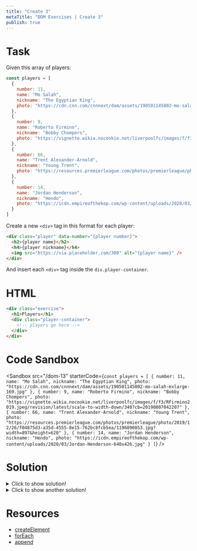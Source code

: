 ```yaml
---
title: "Create 3"
metaTitle: "DOM Exercises | Create 3"
publish: true
---
```


# Task

Given this array of players:

```js
const players = [
  {
    number: 11,
    name: "Mo Salah",
    nickname: "The Egyptian King",
    photo: "https://cdn.cnn.com/cnnnext/dam/assets/190501145802-mo-salah-exlarge-169.jpg"
  },
  {
    number: 9,
    name: "Roberto Firmino",
    nickname: "Bobby Chompers",
    photo: "https://vignette.wikia.nocookie.net/liverpoolfc/images/f/f3/RFirmino2019.jpeg/revision/latest/scale-to-width-down/340?cb=20190807042207"
  },
  {
    number: 66,
    name: "Trent Alexander-Arnold",
    nickname: "Young Trent",
    photo: "https://resources.premierleague.com/photos/premierleague/photo/2019/12/26/f04875d3-a35d-4555-8e15-762bc8fcb5ea/1196090853.jpg?width=897&height=620"
  },
  {
    number: 14,
    name: "Jordan Henderson",
    nickname: "Hendo",
    photo: "https://icdn.empireofthekop.com/wp-content/uploads/2020/03/Jordan-Henderson-640x426.jpg"
  }
]
```

Create a new `<div>` tag in this format for each player:

```html
<div class="player" data-number="{player number}">
  <h2>{player name}</h2>
  <h4>{player nickname}</h4>
  <img src="https://via.placeholder.com/300" alt="{player name}" />
</div>
```

And insert each `<div>` tag inside the `div.player-container`.

# HTML

```html
<div class="exercise">
  <h1>Players</h1>
  <div class="player-container">
    <!-- players go here -->
  </div>
</div>
```

# Code Sandbox
<Sandbox
  src="/dom-13"
  starterCode={`const players = [
  {
    number: 11,
    name: "Mo Salah",
    nickname: "The Egyptian King",
    photo: "https://cdn.cnn.com/cnnnext/dam/assets/190501145802-mo-salah-exlarge-169.jpg"
  },
  {
    number: 9,
    name: "Roberto Firmino",
    nickname: "Bobby Chompers",
    photo: "https://vignette.wikia.nocookie.net/liverpoolfc/images/f/f3/RFirmino2019.jpeg/revision/latest/scale-to-width-down/340?cb=20190807042207"
  },
  {
    number: 66,
    name: "Trent Alexander-Arnold",
    nickname: "Young Trent",
    photo: "https://resources.premierleague.com/photos/premierleague/photo/2019/12/26/f04875d3-a35d-4555-8e15-762bc8fcb5ea/1196090853.jpg?width=897&height=620"
  },
  {
    number: 14,
    name: "Jordan Henderson",
    nickname: "Hendo",
    photo: "https://icdn.empireofthekop.com/wp-content/uploads/2020/03/Jordan-Henderson-640x426.jpg"
  }
]`}
/>

# Solution

<details>
  <summary>Click to show solution!</summary>

```javascript
const players = [
  {
    number: 11,
    name: "Mo Salah",
    nickname: "The Egyptian King",
    photo: "https://cdn.cnn.com/cnnnext/dam/assets/190501145802-mo-salah-exlarge-169.jpg"
  },
  {
    number: 9,
    name: "Roberto Firmino",
    nickname: "Bobby Chompers",
    photo: "https://vignette.wikia.nocookie.net/liverpoolfc/images/f/f3/RFirmino2019.jpeg/revision/latest/scale-to-width-down/340?cb=20190807042207"
  },
  {
    number: 66,
    name: "Trent Alexander-Arnold",
    nickname: "Young Trent",
    photo: "https://resources.premierleague.com/photos/premierleague/photo/2019/12/26/f04875d3-a35d-4555-8e15-762bc8fcb5ea/1196090853.jpg?width=897&height=620"
  },
  {
    number: 14,
    name: "Jordan Henderson",
    nickname: "Hendo",
    photo: "https://icdn.empireofthekop.com/wp-content/uploads/2020/03/Jordan-Henderson-640x426.jpg"
  }
]

const playerContainer = document.querySelector(".player-container")

players.forEach(function(player) {
  const playerDiv = document.createElement("div")
  playerDiv.className = "player"
  playerDiv.dataset.number = player.number
  playerDiv.innerHTML = `
  <h2>${player.name}</h2>
  <h4>${player.nickname}</h4>
  <img src="${player.photo}" alt="${player.name}" />
  `
  playerContainer.append(playerDiv)
})
```

</details>


<details>
  <summary>Click to show another solution!</summary>

```javascript
const players = [
  {
    number: 11,
    name: "Mo Salah",
    nickname: "The Egyptian King",
    photo: "https://cdn.cnn.com/cnnnext/dam/assets/190501145802-mo-salah-exlarge-169.jpg"
  },
  {
    number: 9,
    name: "Roberto Firmino",
    nickname: "Bobby Chompers",
    photo: "https://vignette.wikia.nocookie.net/liverpoolfc/images/f/f3/RFirmino2019.jpeg/revision/latest/scale-to-width-down/340?cb=20190807042207"
  },
  {
    number: 66,
    name: "Trent Alexander-Arnold",
    nickname: "Young Trent",
    photo: "https://resources.premierleague.com/photos/premierleague/photo/2019/12/26/f04875d3-a35d-4555-8e15-762bc8fcb5ea/1196090853.jpg?width=897&height=620"
  },
  {
    number: 14,
    name: "Jordan Henderson",
    nickname: "Hendo",
    photo: "https://icdn.empireofthekop.com/wp-content/uploads/2020/03/Jordan-Henderson-640x426.jpg"
  }
]

const playerContainer = document.querySelector(".player-container")

players.forEach(function(player) {
  const playerDiv = document.createElement("div")
  playerDiv.className = "player"
  playerDiv.dataset.number = player.number

  const h2 = document.createElement("h2")
  h2.textContent = player.name

  const h4 = document.createElement("h4")
  h4.textContent = player.nickname

  const img = document.createElement("img")
  img.src = player.photo
  img.alt = player.name

  playerDiv.append(h2, h4, img)

  playerContainer.append(playerDiv)
})
```

</details>

# Resources

- [createElement](https://developer.mozilla.org/en-US/docs/Web/API/Document/createElement)
- [forEach](https://developer.mozilla.org/en-US/docs/Web/JavaScript/Reference/Global_Objects/Array/forEach)
- [append](https://developer.mozilla.org/en-US/docs/Web/API/ParentNode/append)

